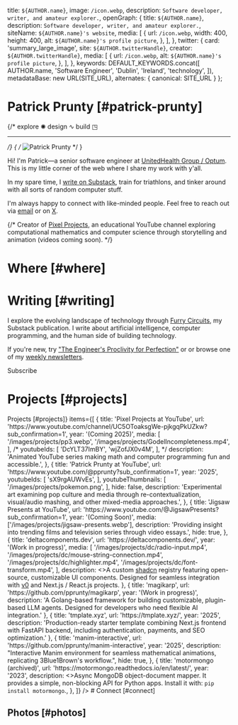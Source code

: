 
  title: `${AUTHOR.name}`,
  image: `/icon.webp`,
  description: `Software developer, writer, and amateur explorer.`,
  openGraph: {
    title: `${AUTHOR.name}`,
    description: `Software developer, writer, and amateur explorer.`,
    siteName: `${AUTHOR.name}'s website`,
    media: [
      {
        url: `/icon.webp`,
        width: 400,
        height: 400,
        alt: `${AUTHOR.name}'s profile picture`,
      },
    ],
  },
  twitter: {
    card: 'summary_large_image',
    site: `${AUTHOR.twitterHandle}`,
    creator: `${AUTHOR.twitterHandle}`,
    media: [
      {
        url: `/icon.webp`,
        alt: `${AUTHOR.name}'s profile picture`,
      },
    ],
  },
  keywords: DEFAULT_KEYWORDS.concat([
    AUTHOR.name,
    'Software Engineer',
    'Dublin',
    'Ireland',
    'technology',
  ]),
  metadataBase: new URL(SITE_URL),
    alternates: {
      canonical: SITE_URL
    }
};

<AnimatedSection delay={0}>

# Patrick Prunty [#patrick-prunty]

</AnimatedSection>

<AnimatedSection delay={150}>
{/*
explore ✺︎ design ∿︎ build ◳︎

***
*/}
<UniqueViewers />
{
/*
  <Image
  src="/images/me-sketch2.png"
  alt="Patrick Prunty"
  className="bg-gray-100 block mt-5 mb-5 mx-auto w-40 rounded-full h-auto sm:float-right sm:ml-5 sm:mb-5 object-cover overflow-hidden aspect-square"
  width={200}
  height={200}
  priority
  quality={100}
/>
*/
}

Hi! I'm Patrick—a senior software engineer at [UnitedHealth Group / Optum](https://optum.com). This is my little corner of the web where I share my work with y'all.

In my spare time, I [write on Substack](https://furrycircuits.substack.com/), train for triathlons, and tinker around with all sorts of random computer stuff.

I'm always happy to connect with like-minded people. Feel free to reach out via [email](mailto:patrickprunty.business@gmail.com) or on [X](https://x.com/intent/follow?screen_name=pprunty_&original_referer=https://patrickprunty.com/).

</AnimatedSection>

{/*
Creator of [Pixel Projects](https://www.youtube.com/channel/UC5OToaksgWe-pjkgqPkUZkw?sub_confirmation=1), an educational YouTube channel exploring computational mathematics and computer science through storytelling and animation (videos coming soon).
*/}

<AnimatedSection delay={300}>

# Where [#where]

<Map />

</AnimatedSection>


<AnimatedSection delay={450}>

# Writing [#writing]

I explore the evolving landscape of technology through [Furry Circuits](https://furrycircuits.substack.com/), my Substack publication. I write about artificial intelligence, computer programming, and the human side of building technology.

If you're new, try ["The Engineer's Proclivity for Perfection"](https://furrycircuits.substack.com/p/the-engineers-proclivity-for-perfection) or or browse one of my [weekly newsletters](https://furrycircuits.substack.com/s/weekly-newsletter).

<SubstackButton>Subscribe</SubstackButton>

</AnimatedSection>

<AnimatedSection delay={600}>

# Projects [#projects]

</AnimatedSection>


<Section
  sectionName={<>Projects [#projects]</>}
  items={[
    {
      title: 'Pixel Projects at YouTube',
      url: 'https://www.youtube.com/channel/UC5OToaksgWe-pjkgqPkUZkw?sub_confirmation=1',
      year: '(Coming 2025)',
      media: [
        '/images/projects/pp3.webp',
        '/images/projects/GodelIncompleteness.mp4',
      ],
/*
      youtubeIds: [
        'DcYLT37ImBY',
        'wjZofJX0v4M',
      ],
*/
      description: 'Animated YouTube series making math and computer programming fun and accessible.',
    },
        {
          title: 'Patrick Prunty at YouTube',
          url: 'https://www.youtube.com/@pprunty?sub_confirmation=1',
          year: '2025',
          youtubeIds: [
            'sX9rgAUWvEs',
          ],
          youtubeThumbnails: [
            '/images/projects/pokemon.png',
          ],
          hide: false,
          description:
              'Experimental art examining pop culture and media through re-contextualization, visual/audio mashing, and other mixed-media approaches.',
        },
    {
      title: 'Jigsaw Presents at YouTube',
      url: 'https://www.youtube.com/@JigsawPresents?sub_confirmation=1',
      year: '(Coming Soon)',
      media: ['/images/projects/jigsaw-presents.webp'],
      description: 'Providing insight into trending films and television series through video essays.',
      hide: true,
    },
    {
      title: 'deltacomponents.dev',
      url: 'https://deltacomponents.dev/',
      year: '(Work in progress)',
      media: [
        '/images/projects/dc/radio-input.mp4',
        '/images/projects/dc/mouse-string-connection.mp4',
        '/images/projects/dc/highlighter.mp4',
        '/images/projects/dc/font-transform.mp4',
      ],
      description: <>A custom <a href="https://ui.shadcn.com/" target="_blank" rel="noopener noreferrer">shadcn</a> registry featuring open-source, customizable UI components. Designed for seamless integration with <a href="https://v0.dev/chat" target="_blank" rel="noopener noreferrer">v0</a> and Next.js / React.js projects.</>
    },
    {
      title: 'magikarp',
      url: 'https://github.com/pprunty/magikarp',
      year: '(Work in progress)',
      description: 'A Golang-based framework for building customizable, plugin-based LLM agents. Designed for developers who need flexible AI integration.'
    },
    {
      title: 'tmplate.xyz',
      url: 'https://tmplate.xyz/',
      year: '2025',
      description: 'Production-ready starter template combining Next.js frontend with FastAPI backend, including authentication, payments, and SEO optimization.'
    },
    {
      title: 'manim-interactive',
      url: 'https://github.com/pprunty/manim-interactive',
      year: '2025',
      description: "Interactive Manim environment for seamless mathematical animations, replicating 3Blue1Brown's workflow.",
      hide: true,
    },
    {
      title: 'motormongo (archived)',
      url: 'https://motormongo.readthedocs.io/en/latest/',
      year: '2023',
      description: <>Async MongoDB object-document mapper. It provides a simple, non-blocking API for Python apps. Install it with: <code>pip install motormongo</code>.</>,
    },
  ]}
/>


<AnimatedSection delay={800}>
# Connect [#connect]
</AnimatedSection>

<AnimatedSection delay={850}>
<Contact />
</AnimatedSection>

# Photos [#photos]

<PhotoGrid />

<AnimatedSection delay={900}>

<Footer />

</AnimatedSection>
